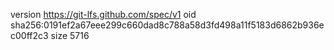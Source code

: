 version https://git-lfs.github.com/spec/v1
oid sha256:0191ef2a67eee299c660dad8c788a58d3fd498a11f5183d6862b936ec00ff2c3
size 5716
